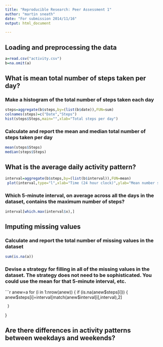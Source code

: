 ```yaml
---
title: "Reproducible Research: Peer Assessment 1"
author: "martin sneath"
date: "For submission 2014/11/16"
output: html_document
  
---
```



## Loading and preprocessing the data
```r
a=read.csv("activity.csv")
b=na.omit(a)
```
## What is mean total number of steps taken per day?
### Make a histogram of the total number of steps taken each day
```r
steps=aggregate(b$steps,by=(list(b$date)),FUN=sum)
colnames(steps)=c("Date","Steps")
hist(steps$Steps,main="",xlab="Total steps per day")
```

### Calculate and report the mean and median total number of steps taken per day
```r
mean(steps$Steps)
median(steps$Steps)
```
## What is the average daily activity pattern?
```r
interval=aggregate(b$steps,by=(list(b$interval)),FUN=mean)
 plot(interval,type="l",xlab="Time (24 hour clock)",ylab="Mean number steps")
```

### Which 5-minute interval, on average across all the days in the dataset, contains the maximum number of steps?
```r
interval[which.max(interval$x),]
```

## Imputing missing values
### Calculate and report the total number of missing values in the dataset 
```r
sum(is.na(a))
```

### Devise a strategy for filling in all of the missing values in the dataset. The strategy does not need to be sophisticated. You could use the mean for that 5-minute interval, etc.

```r
anew=a
for (i in 1:nrow(anew)) {
     if (is.na(anew$steps[i])) {
         anew$steps[i]=interval[match(anew$interval[i],interval),2]
          
     }
}



## Are there differences in activity patterns between weekdays and weekends?

